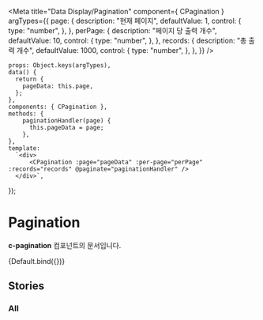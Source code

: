 
<Meta
    title="Data Display/Pagination"
    component={ CPagination }
    argTypes={{
        page: {
            description: "현재 페이지",
            defaultValue: 1,
            control: {
                type: "number",
            },
        },
        perPage: {
          description: "페이지 당 출력 개수",
          defaultValue: 10,
          control: {
            type: "number",
          },
        },
        records: {
          description: "총 출력 개수",
          defaultValue: 1000,
          control: {
            type: "number",
          },
        },
    }}
/>

    props: Object.keys(argTypes),
    data() {
      return {
        pageData: this.page,
      };
    },
    components: { CPagination },
    methods: {
        paginationHandler(page) {
          this.pageData = page;
        },
    },
    template:
      `<div>
          <CPagination :page="pageData" :per-page="perPage" :records="records" @paginate="paginationHandler" />
      </div>`,
});

# Pagination

**c-pagination** 컴포넌트의 문서입니다.

<Story name="Default" height="100px">
    {Default.bind({})}
</Story>

<ArgsTable story="Default" />

## Stories

### All